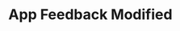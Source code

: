 ---
title: 'App Feedback Modified'
description: 'This event is triggered whenever a activates and/or updates an app settings in a company.'
---